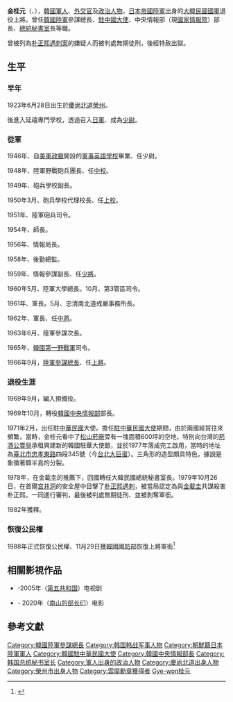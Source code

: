 {{noteTA
|1=zh:朝鮮戰爭; zh-cn:朝鲜战争; zh-tw:韓戰; zh-hk:韓戰; zh-sg:韩战;
}}
{{Infobox Officeholder
|office = [[韓國駐中華民國大使列表|韓國駐華大使]]
|term_start =  	1971年1月
|term_end = 1978年
|president = 朴正熙
|order2 = 
|office2 = {{ROK-1963}}第5任[[大韓民国国家情報院|中央情报部部长]]
|term_start2 = 1969年10月21日
|term_end2 = 1970年12月20日
| predecessor2   = [[金炯旭|金炯旭]]
| successor2     = [[李厚洛|李厚洛]]
|president2 = 
| name                      = 金桂元<br>{{lang|ko|김계원}}
| nickname                  =
|image =19680415金桂元.jpg
| image_size                = 
| caption                   =  1968年攝於中華民國[[臺北松山機場|臺北松山機場]]
| birth_date                ={{Birth date|1923|6|28}}
| birth_place               ={{KOR-JPN}}[[慶尚北道_(日治时期)|庆尚北道]][[榮州市|榮州市]]
| death_date                ={{Death date and age|2016|12|3|1923|6|28}}
| death_place               = {{KOR}}[[首爾特別市|首爾特別市]]
| death_cause               = 
| body_discovered           = 
| resting_place             = 
| resting_place_coordinates = <!-- {{Coord|LAT|LONG|type:landmark|display=inline}} -->
| monuments                 = 
| home_town                 = 
| 學歷                =
| alma_mater                =
| occupation                = 
| notable_works             = 
| nationality               =  {{JPN-EMP}}（1923年至1945年）<br>{{ROK}}（1948年至2016年）
| party                     =独立
| religion                  =[[新教|新教]]
| spouse                    = 
| children                  = 
| parents                   = 
| relatives                 = 
| 服務 = {{Army|Empire of Japan}}<br>{{ROKA}}
| rank          = {{flagicon image|19.SKA-GEN.svg}}[[上將|上將]]
| servicenumber =
|效忠 ={{ROK}}
| unit          = {{flagicon image|First ROK Army 제1야전군.svg}} [[大韓民國第一野戰軍|第一野戰軍]]
| awards        = [[雲麾勳章|雲麾勳章]]<ref>{{zh-hant}}{{Cite news |title=我政府贈勳金桂元上將 由高總長代表頒贈 |publisher=[[中央日報|中央日報]] |author=中央日報訊 |date=1968-04-18 |accessdate=2015-11-17 |page=第3版}}</ref>
| relations     = 
| laterwork     = 
| signature     = 
| website       = <!-- {{URL|example.com}} -->
}}

'''金桂元'''（{{lang-ko|'''김계원'''}}、{{bd|1923年|8月28日|2016年|12月3日<ref>[http://www.yonhapnews.co.kr/bulletin/2016/12/04/0200000000AKR20161204058100004.HTML 김계원 박정희 전 대통령 비서실장 별세]</ref>|catIdx=Kim}}），[[大韓民國|韓國]][[軍人|軍人]]、[[外交官|外交官]]及[[政治人物|政治人物]]，[[大日本帝國陸軍|日本帝國陸軍]]出身的[[大韓民國國軍|大韓民國國軍]]退役上將。曾任[[韓國陸軍|韓國陸軍]]參謀總長、[[韓國駐中華民國大使|駐中國大使]]、中央情報部（現[[國家情報院|國家情報院]]）部長、[[韓國總統秘書室|總統秘書室]]長等職。

曾被列為[[朴正熙遇刺案|朴正熙遇刺案]]的嫌疑人而被判處無期徒刑，後經特赦出獄。

== 生平 ==
===早年===
1923年6月28日出生於[[慶尚北道_(日治時期)|慶尚北道]][[榮州市|榮州]]。

後進入延禧專門學校，透過{{Link-ja|學徒出陣|学徒出陣}}召入[[日軍|日軍]]、成為[[少尉|少尉]]。

===從軍===
1946年、自[[美軍政廳|美軍政廳]]開設的[[陆军士官学校_(韩国)|軍事英語學校]]畢業、任少尉。

1948年、陸軍野戰砲兵團長、任[[中校|中校]]。

1949年、砲兵學校副長。

1950年3月、砲兵學校代理校長、任[[上校|上校]]。

1951年、陸軍砲兵司令。

1954年、{{Link-ko|大韓民國第27步兵師|대한민국 27보병사단|第27步兵師}}師長。

1956年、情報局長。

1958年、後勤總監。

1959年、情報參謀副長、任[[少將|少將]]。

1960年5月、陸軍大學總長。10月、第3管區司令。

1961年、{{Link-ko|大韓民國第5軍|대한민국 5군단|第5軍}}軍長。5月、忠清南北道戒嚴事務所長。

1962年、{{Link-ko|大韓民國第6軍|대한민국 6군단|第6軍}}軍長、任[[中將|中將]]。

1963年6月、陸軍參謀次長。

1965年、[[大韓民國第一野戰軍|韓國第一野戰軍]]司令。

1966年9月，[[韩国陆军参谋总长|陸軍參謀總長]]、任[[上將|上將]]。
===退役生涯===
1969年9月，編入預備役。

1969年10月，轉役[[韓國中央情報部|韓國中央情報部]]部長。

{{External media |align=right |width=220px
 |image1 = [https://scontent.frmq2-2.fna.fbcdn.net/v/t1.0-9/fr/cp0/e15/q65/129013769_4182183355142230_1042253584023758430_n.jpg?_nc_cat=100&ccb=2&_nc_sid=ca434c&efg=eyJpIjoidCJ9&_nc_ohc=zWKtKXC-pfsAX_UQ5tc&_nc_ht=scontent.frmq2-2.fna&tp=14&oh=6c40d8243b54db1cc6d7eb354a95a49e&oe=5FF01C17  原韓國駐台大使館，攝於1987年]
}}
1971年2月，出任駐[[中華民國|中華民國]]大使。擔任[[韓國駐中華民國大使列表|駐中華民國大使]]期間，由於兩國經貿往來頻繁，當時，金桂元看中了[[松山菸廠|松山菸廠]]旁有一塊面積600坪的空地，特別向台灣的[[臺灣菸酒公司#臺灣省菸酒公賣局_(1947-2002)|菸酒公賣局]]承租興建新的韓國駐華大使館，並於1977年落成完工啟用，當時的地址為[[臺北市|臺北市]][[忠孝東路|忠孝東路]]四段345號（今[[台北大巨蛋|台北大巨蛋]]）。三角形的造型頗具特色，據說是象徵著韓半島的分裂。

1978年，在金載圭的推薦下，回國轉任大韓民國總統秘書室長。1979年10月26日，在首爾[[宫井洞|宫井洞]]的安全屋中目擊了[[朴正熙遇刺案|朴正熙遇刺]]，被當局認定為與[[金載圭|金載圭]]共謀殺害朴正熙，一同進行審判，最後被判處無期徒刑、並被剝奪軍銜。

1982年獲釋。

===恢復公民權===
1988年正式恢復公民權、11月29日獲[[韩国国防部|韓國國防部]]恢復上將軍銜<ref>{{zh-hant}}{{Cite news |title=鄭昇和金桂元兩被降級將領 獲韓國防部恢復軍階 |publisher=[[中央日報|中央日報]] |author=[[法新社|法新社]]電 |date=1988-11-30 |accessdate=2015-11-17 |page=第5版}}</ref>

==相關影視作品==
* {{Link-ko|羅聖均|나성균}} -2005年（[[第五共和國_(電視劇)|第五共和国]]）电视剧
* {{Link-ko|朴止一|박지일 (배우)}} - 2020年（[[南山的部長們|南山的部长们]]）电影

==參考文獻==
{{reflist}}

{{Start box}}
{{S-off}}
{{Succession box
| title  = {{Flagicon|KOR}} [[大韓民國中央情報部|大韓民國中央情報部]]長
| years  = 第5代：1969年10月21日 - 1970年12月20日
| before = [[金炯旭|金炯旭]]
| after  = [[李厚洛|李厚洛]]
}}
{{S-dip}}
{{Succession box
| title  = {{Flagicon|KOR}} 韓國駐[[中華民國|中華民國]]大使
| years  = 第7代：1971年 - 1978年
| before = [[金信|金信]]
| after  = [[玉滿鎬|玉滿鎬]]
}}
{{S-mil}}
{{Succession box
| title  = {{flagicon|ROK}} [[大韓民國第一野戰軍|韓國第一野戰軍]]司令
| years  = 第9代：1965年 - 1966年
| before = [[張昌國|張昌國]]
| after  = [[徐鐘喆|徐鐘喆]]
}}
{{Succession box
| title  = {{flagicon|ROK}} 韓國陸軍參謀總長
| years  = 第18代：1966年9月2日 - 1969年8月31日
| before = [[金容培|金容培]]
| after  = [[徐鐘喆|徐鐘喆]]
}}
{{End box}}

{{韓國駐華大使}}
{{DEFAULTSORT:Kim, Gye-won}}
[[Category:韓國陸軍參謀總長|Category:韓國陸軍參謀總長]]
[[Category:韩国韩战军事人物|Category:韩国韩战军事人物]]
[[Category:朝鮮籍日本陸軍軍人|Category:朝鮮籍日本陸軍軍人]]
[[Category:韓國駐中華民國大使|Category:韓國駐中華民國大使]]
[[Category:韓國中央情報部長|Category:韓國中央情報部長]]
[[Category:韩国总统秘书室长|Category:韩国总统秘书室长]]
[[Category:軍人出身的政治人物|Category:軍人出身的政治人物]]
[[Category:慶尚北道出身人物|Category:慶尚北道出身人物]]
[[Category:榮州市出身人物|Category:榮州市出身人物]]
[[Category:雲麾勳章獲得者|Category:雲麾勳章獲得者]]
[[Category:金姓|Gye-won桂元]]
